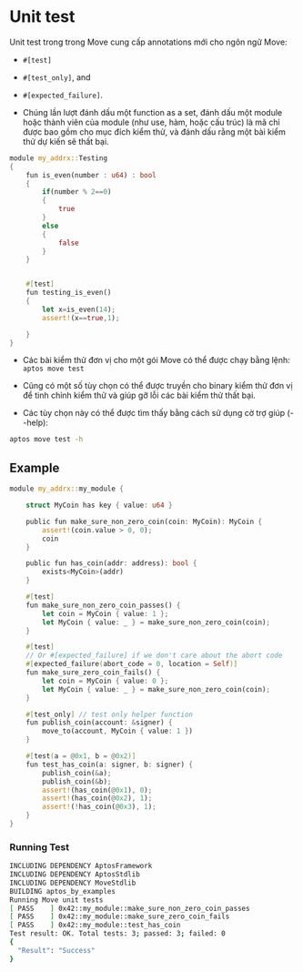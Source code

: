 # Unit test

Unit test trong trong Move cung cấp annotations mới cho ngôn ngữ Move:
  - `#[test]`
  - `#[test_only]`, and
  - `#[expected_failure]`.

- Chúng lần lượt đánh dấu một function as a set, đánh dấu một module hoặc thành viên của module (như use, hàm, hoặc cấu trúc) là mã chỉ được bao gồm cho mục đích kiểm thử, và đánh dấu rằng một bài kiểm thử dự kiến sẽ thất bại.

```rust
module my_addrx::Testing
{
    fun is_even(number : u64) : bool
    {
        if(number % 2==0)
        {
            true
        }
        else
        {
            false
        }
    }


    #[test]
    fun testing_is_even()
    {
        let x=is_even(14);
        assert!(x==true,1);

    }
}
```

- Các bài kiểm thử đơn vị cho một gói Move có thể được chạy bằng lệnh: `aptos move test`

- Cũng có một số tùy chọn có thể được truyền cho binary kiểm thử đơn vị để tinh chỉnh kiểm thử và giúp gỡ lỗi các bài kiểm thử thất bại.
- Các tùy chọn này có thể được tìm thấy bằng cách sử dụng cờ trợ giúp (--help):

```sh
aptos move test -h
```

## Example
```rust
module my_addrx::my_module {

    struct MyCoin has key { value: u64 }

    public fun make_sure_non_zero_coin(coin: MyCoin): MyCoin {
        assert!(coin.value > 0, 0);
        coin
    }

    public fun has_coin(addr: address): bool {
        exists<MyCoin>(addr)
    }

    #[test]
    fun make_sure_non_zero_coin_passes() {
        let coin = MyCoin { value: 1 };
        let MyCoin { value: _ } = make_sure_non_zero_coin(coin);
    }

    #[test]
    // Or #[expected_failure] if we don't care about the abort code
    #[expected_failure(abort_code = 0, location = Self)]
    fun make_sure_zero_coin_fails() {
        let coin = MyCoin { value: 0 };
        let MyCoin { value: _ } = make_sure_non_zero_coin(coin);
    }

    #[test_only] // test only helper function
    fun publish_coin(account: &signer) {
        move_to(account, MyCoin { value: 1 })
    }

    #[test(a = @0x1, b = @0x2)]
    fun test_has_coin(a: signer, b: signer) {
        publish_coin(&a);
        publish_coin(&b);
        assert!(has_coin(@0x1), 0);
        assert!(has_coin(@0x2), 1);
        assert!(!has_coin(@0x3), 1);
    }
}
```

### Running Test
```bash
INCLUDING DEPENDENCY AptosFramework
INCLUDING DEPENDENCY AptosStdlib
INCLUDING DEPENDENCY MoveStdlib
BUILDING aptos_by_examples
Running Move unit tests
[ PASS    ] 0x42::my_module::make_sure_non_zero_coin_passes
[ PASS    ] 0x42::my_module::make_sure_zero_coin_fails
[ PASS    ] 0x42::my_module::test_has_coin
Test result: OK. Total tests: 3; passed: 3; failed: 0
{
  "Result": "Success"
}
```
